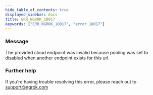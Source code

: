 ```yaml
---
hide_table_of_contents: true
displayed_sidebar: docs
title: ERR_NGROK_18017
keywords: ["ERR_NGROK_18017", "error 18017"]
---
```


### Message

The provided cloud endpoint was invalid because pooling was set to disabled when another endpoint exists for this url.

### Further help

If you're having trouble resolving this error, please reach out to [support@ngrok.com](mailto:support@ngrok.com?subject=Help%20with%20ERR_NGROK_18017)
